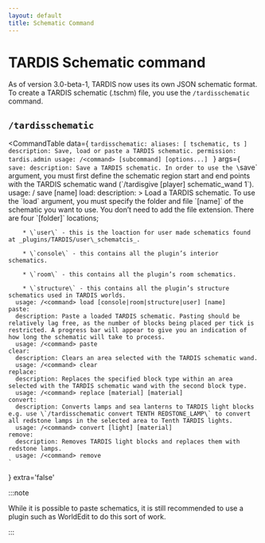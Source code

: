 ```yaml
---
layout: default
title: Schematic Command
---
```



# TARDIS Schematic command

As of version 3.0-beta-1, TARDIS now uses its own JSON schematic format. To create a TARDIS schematic (.tschm) file, you
use the `/tardisschematic` command.

## `/tardisschematic`

<CommandTable data={
    `tardisschematic:
    aliases: [ tschematic, ts ]
    description: Save, load or paste a TARDIS schematic.
    permission: tardis.admin
    usage: /<command> [subcommand] [options...]
    `
}
args={
    `
    save:
      description: Save a TARDIS schematic. In order to use the \`save\` argument, you must first define the schematic region start and end points with the TARDIS schematic wand (\`/tardisgive [player] schematic_wand 1\`).
      usage: /<command> save [name]
    load:
      description: >
        Load a TARDIS schematic. To use the \`load\` argument, you must specify the folder and file \`[name]\` of the schematic you want to use. You don’t need to add the file extension. There are four \`[folder]\` locations;
        
        * \`user\` - this is the loaction for user made schematics found at _plugins/TARDIS/user\_schematcis_.
        
        * \`console\` - this contains all the plugin’s interior schematics.
        
        * \`room\` - this contains all the plugin’s room schematics.
        
        * \`structure\` - this contains all the plugin’s structure schematics used in TARDIS worlds.
      usage: /<command> load [console|room|structure|user] [name]
    paste:
      description: Paste a loaded TARDIS schematic. Pasting should be relatively lag free, as the number of blocks being placed per tick is restricted. A progress bar will appear to give you an indication of how long the schematic will take to process.
      usage: /<command> paste
    clear:
      description: Clears an area selected with the TARDIS schematic wand.
      usage: /<command> clear
    replace:
      description: Replaces the specified block type within an area selected with the TARDIS schematic wand with the second block type.
      usage: /<command> replace [material] [material]
    convert:
      description: Converts lamps and sea lanterns to TARDIS light blocks e.g. use \`/tardisschematic convert TENTH REDSTONE_LAMP\` to convert all redstone lamps in the selected area to Tenth TARDIS lights.
      usage: /<command> convert [light] [material]
    remove:
      description: Removes TARDIS light blocks and replaces them with redstone lamps.
      usage: /<command> remove
    `
}
extra='false'
>
</CommandTable>

:::note

While it is possible to paste schematics, it is still recommended to use a plugin such as WorldEdit to do this sort of work.

:::
